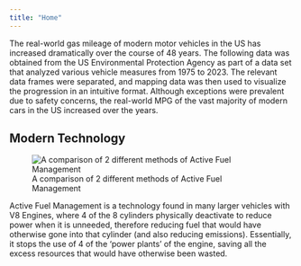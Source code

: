 ```yaml
---
title: "Home"
---
```


The real-world gas mileage of modern motor vehicles in the US has increased dramatically over the course of 48 years. The following data was obtained from the US Environmental Protection Agency as part of a data set that analyzed various vehicle measures from 1975 to 2023. The relevant data frames were separated, and mapping data was then used to visualize the progression in an intuitive format. Although exceptions were prevalent due to safety concerns, the real-world MPG of the vast majority of modern cars in the US increased over the years.

## Modern Technology

![A comparison of 2 different methods of Active Fuel Management](afm.png)

Active Fuel Management is a technology found in many larger vehicles with V8 Engines, where 4 of the 8 cylinders physically deactivate to reduce power when it is unneeded, therefore reducing fuel that would have otherwise gone into that cylinder (and also reducing emissions). Essentially, it stops the use of 4 of the 'power plants' of the engine, saving all the excess resources that would have otherwise been wasted.